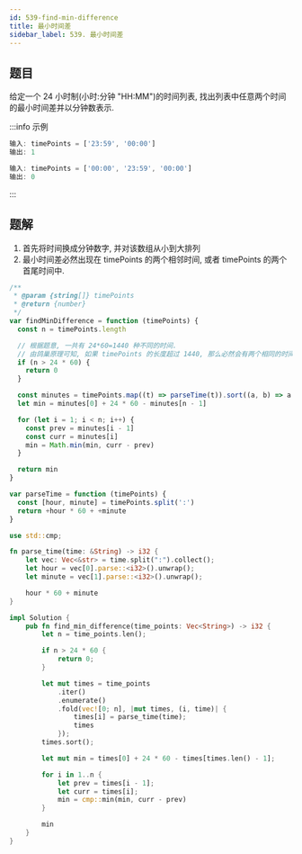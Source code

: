 ```yaml
---
id: 539-find-min-difference
title: 最小时间差
sidebar_label: 539. 最小时间差
---
```


## 题目

给定一个 24 小时制(小时:分钟 "HH:MM")的时间列表, 找出列表中任意两个时间的最小时间差并以分钟数表示.

:::info 示例

```ts
输入: timePoints = ['23:59', '00:00']
输出: 1
```

```ts
输入: timePoints = ['00:00', '23:59', '00:00']
输出: 0
```

:::

## 题解

1. 首先将时间换成分钟数字, 并对该数组从小到大排列
2. 最小时间差必然出现在 timePoints 的两个相邻时间, 或者 timePoints 的两个首尾时间中.


<Tabs>
  <TabItem value="JavaScript" label="JavaScript" default>

```ts
/**
 * @param {string[]} timePoints
 * @return {number}
 */
var findMinDifference = function (timePoints) {
  const n = timePoints.length

  // 根据题意, 一共有 24*60=1440 种不同的时间.
  // 由鸽巢原理可知, 如果 timePoints 的长度超过 1440, 那么必然会有两个相同的时间, 此时可以直接返回 0
  if (n > 24 * 60) {
    return 0
  }

  const minutes = timePoints.map((t) => parseTime(t)).sort((a, b) => a - b)
  let min = minutes[0] + 24 * 60 - minutes[n - 1]

  for (let i = 1; i < n; i++) {
    const prev = minutes[i - 1]
    const curr = minutes[i]
    min = Math.min(min, curr - prev)
  }

  return min
}

var parseTime = function (timePoints) {
  const [hour, minute] = timePoints.split(':')
  return +hour * 60 + +minute
}
```

</TabItem>
<TabItem value="Rust" label="Rust">

```rust
use std::cmp;

fn parse_time(time: &String) -> i32 {
    let vec: Vec<&str> = time.split(":").collect();
    let hour = vec[0].parse::<i32>().unwrap();
    let minute = vec[1].parse::<i32>().unwrap();

    hour * 60 + minute
}

impl Solution {
    pub fn find_min_difference(time_points: Vec<String>) -> i32 {
        let n = time_points.len();

        if n > 24 * 60 {
            return 0;
        }

        let mut times = time_points
            .iter()
            .enumerate()
            .fold(vec![0; n], |mut times, (i, time)| {
                times[i] = parse_time(time);
                times
            });
        times.sort();

        let mut min = times[0] + 24 * 60 - times[times.len() - 1];

        for i in 1..n {
            let prev = times[i - 1];
            let curr = times[i];
            min = cmp::min(min, curr - prev)
        }

        min
    }
}
```

</TabItem>
</Tabs>
